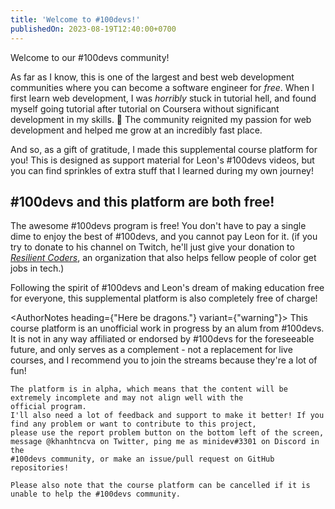 ```yaml
---
title: 'Welcome to #100devs!'
publishedOn: 2023-08-19T12:40:00+0700
---
```


Welcome to our #100devs community!

As far as I know, this is one of the largest and best web development communities where you can become a software engineer for _free_.
When I first learn web development, I was _horribly_ stuck in tutorial hell, and found myself going tutorial after tutorial on Coursera without significant development in my skills. 😬
The community reignited my passion for web development and helped me grow at an incredibly fast place.

And so, as a gift of gratitude, I made this supplemental course platform for you! This is designed as support
material for Leon's #100devs videos, but you can find sprinkles of extra stuff that I learned during my own journey!

## #100devs and this platform are both free!

The awesome #100devs program is free! You don't have to pay a single dime to enjoy the best of #100devs, and you cannot pay Leon for it.
(if you try to donate to his channel on Twitch, he'll just give your donation to <a href="https://resilientcoders.org"><ColorEmphasis>*Resilient Coders*</ColorEmphasis></a>,
an organization that also helps fellow people of color get jobs in tech.)

Following the spirit of #100devs and Leon's dream of making education free for everyone, this supplemental platform is also completely free of charge!

<AuthorNotes heading={"Here be dragons."} variant={"warning"}>
    This course platform is an unofficial work in progress by an alum from #100devs.
    It is not in any way affiliated or endorsed by #100devs for the foreseeable future, and only serves as a complement -
    not a replacement for live courses, and I recommend you to join the streams because they're a lot of fun!

    The platform is in alpha, which means that the content will be extremely incomplete and may not align well with the
    official program.
    I'll also need a lot of feedback and support to make it better! If you find any problem or want to contribute to this project,
    please use the report problem button on the bottom left of the screen, message @khanhtncva on Twitter, ping me as minidev#3301 on Discord in the
    #100devs community, or make an issue/pull request on GitHub repositories!

    Please also note that the course platform can be cancelled if it is unable to help the #100devs community.
</AuthorNotes>
